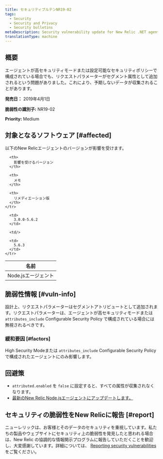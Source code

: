 ```yaml
---
title: セキュリティブルテンNR19-02
tags:
  - Security
  - Security and Privacy
  - Security bulletins
metaDescription: Security vulnerability update for New Relic .NET agent.
translationType: machine
---
```


## 概要

エージェントが高セキュリティモードまたは設定可能なセキュリティポリシーで構成されている場合でも、リクエストパラメーターがセグメント属性として追加されるという問題がありました。これにより、予期しないデータが収集されることがあります。

**発売日：** 2019年4月1日

**脆弱性の識別子:** NR19-02

**Priority:** Medium

## 対象となるソフトウェア [#affected]

以下のNew Relicエージェントのバージョンが影響を受けます。

<table>
  <thead>
    <tr>
      <th>
        名前
      </th>

      <th>
        影響を受けるバージョン
      </th>

      <th>
        メモ
      </th>

      <th>
        リメディエーション版
      </th>
    </tr>
  </thead>

  <tbody>
    <tr>
      <td>
        Node.jsエージェント
      </td>

      <td>
        3.0.0-5.6.2
      </td>

      <td/>

      <td>
        5.6.3
      </td>
    </tr>
  </tbody>
</table>

## 脆弱性情報 [#vuln-info]

設計上、リクエストパラメーターはセグメントアトリビュートとして追加されます。リクエストパラメーターは、エージェントが高セキュリティモードまたは `attributes_include` Configurable Security Policy で構成されている場合には無視されるべきです。

### 緩和要因 [#factors]

High Security Modeまたは `attributes_include` Configurable Security Policyで構成されたエージェントにのみ影響します。

## 回避策

* `attributed.enabled` を `false` に設定すると、すべての属性が収集されなくなります。
* [最新のNew Relic Node.jsエージェントにアップデートします。](/docs/agents/nodejs-agent/installation-configuration/upgrade-nodejs-agent)

## セキュリティの脆弱性をNew Relicに報告 [#report]

ニューレリックは、お客様とそのデータのセキュリティを重視しています。私たちの製品やウェブサイトにセキュリティ上の脆弱性を発見したと思われる場合は、New Relic の協調的な情報開示プログラムに報告していただくことを歓迎し、大変感謝しています。詳細については、 [Reporting security vulnerabilities](/docs/security/new-relic-security/data-privacy/reporting-security-vulnerabilities) をご覧ください。